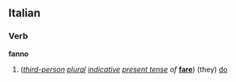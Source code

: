 ==Italian==
===Verb===
'''fanno'''

#(''[[third-person]] [[plural]] [[indicative]] [[present tense]] of'' '''[[fare#Italian|fare]]''') (they) [[do]]